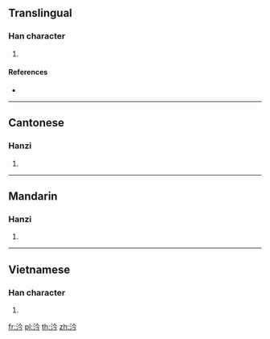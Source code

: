 ==Translingual==

===Han character===
{{Han char|rn=85|rad=水|as=04|sn=7|four=|canj=EOIN|ids=⿰氵今}}

# {{defn|Han|sort=水04}}

====References====
* {{Han ref|kx=0608.060|dkj=17166|dj=1001.100|hdz=31568.050|uh=6C75|ud=27765}}

----

==Cantonese==

===Hanzi===
{{yue-hanzi|jyut=[[gam3]]|y=gam3}}

# {{defn|lang=yue|sort=水04}}

----

==Mandarin==

===Hanzi===
{{cmn-hanzi|pin=[[gàn]] ([[gan4]]), [[hán]] ([[han2]]), [[cén]] ([[cen2]])|wg=kan<sup>4</sup>, han<sup>2</sup>, ts'en<sup>2</sup>}}

# {{defn|lang=cmn|sort=水04}}

----

==Vietnamese==

===Han character===
{{vi-readings|rs=水04| hanviet = ngấm}}

# {{defn|lang=vi|sort=水04}}

[[fr:汵]]
[[pl:汵]]
[[th:汵]]
[[zh:汵]]